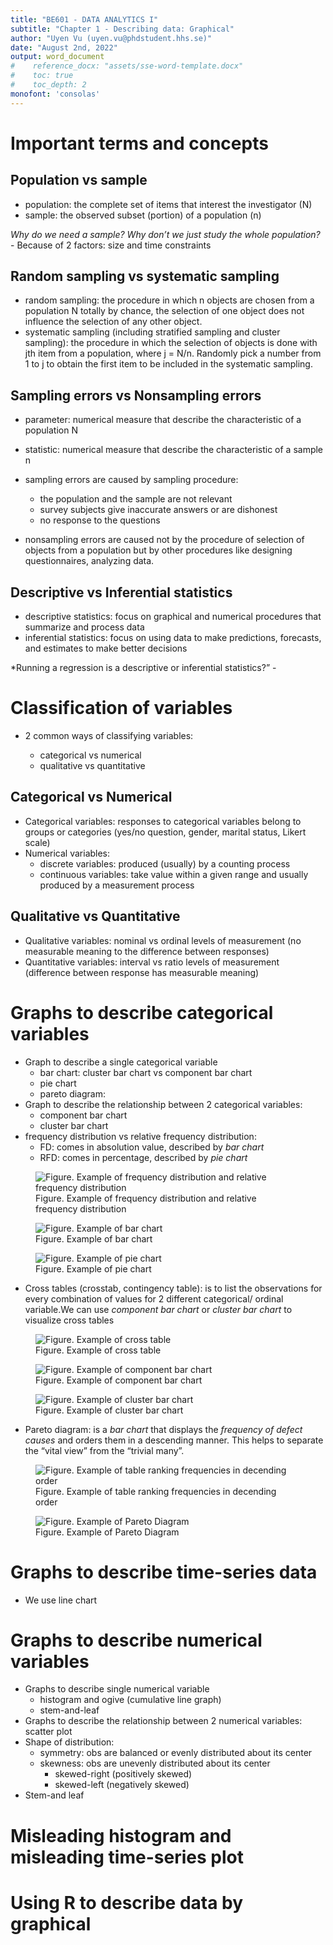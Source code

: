 ```yaml
---
title: "BE601 - DATA ANALYTICS I"
subtitle: "Chapter 1 - Describing data: Graphical"
author: "Uyen Vu (uyen.vu@phdstudent.hhs.se)"
date: "August 2nd, 2022"
output: word_document
#    reference_docx: "assets/sse-word-template.docx"
#    toc: true
#    toc_depth: 2
monofont: 'consolas'
---
```


\newpage

# Important terms and concepts
## Population vs sample

- population: the complete set of items that interest the investigator (N)
- sample: the observed subset (portion) of a population (n)

*Why do we need a sample? Why don't we just study the whole population?* \- Because of 2 factors: size and time constraints

## Random sampling vs systematic sampling

- random sampling: the procedure in which n objects are chosen from a population N totally by chance, the selection of one object does not influence the selection of any other object.
- systematic sampling (including stratified sampling and cluster sampling): the procedure in which the selection of objects is done with jth item from a population, where j = N/n. Randomly pick a number from 1 to j to obtain the first item to be included in the systematic sampling.

## Sampling errors vs Nonsampling errors
- parameter: numerical measure that describe the characteristic of a population N
- statistic: numerical measure that describe the characteristic of a sample n

- sampling errors are caused by sampling procedure:
  + the population and the sample are not relevant
  + survey subjects give inaccurate answers or are dishonest
  + no response to the questions

- nonsampling errors are caused not by the procedure of selection of objects from a population but by other procedures like designing questionnaires, analyzing data.

## Descriptive vs Inferential statistics

- descriptive statistics: focus on graphical and numerical procedures that summarize and process data
- inferential statistics: focus on using data to make predictions, forecasts, and estimates to make better decisions

*Running a regression is a descriptive or inferential statistics?" - 

# Classification of variables

- 2 common ways of classifying variables:

  + categorical vs numerical
  + qualitative vs quantitative
  
## Categorical vs Numerical
- Categorical variables: responses to categorical variables belong to groups or categories (yes/no question, gender, marital status, Likert scale)
- Numerical variables:
  + discrete variables: produced (usually) by a counting process
  + continuous variables: take value within a given range and usually produced by a measurement process
  
## Qualitative vs Quantitative
- Qualitative variables: nominal vs ordinal levels of measurement (no measurable meaning to the difference between responses)
- Quantitative variables: interval vs ratio levels of measurement (difference between response has measurable meaning)

# Graphs to describe categorical variables
- Graph to describe a single categorical variable
  + bar chart: cluster bar chart vs component bar chart
  + pie chart
  + pareto diagram:
- Graph to describe the relationship between 2 categorical variables:
  + component bar chart
  + cluster bar chart
- frequency distribution vs relative frequency distribution:
  + FD: comes in absolution value, described by *bar chart*
  + RFD: comes in percentage, described by *pie chart*

![Figure. Example of frequency distribution and relative frequency distribution](assets/image/C1-frequencydistributiontable.PNG)

![Figure. Example of bar chart](assets/image/C1-barcharttodescribecategoricaldata.PNG)

![Figure. Example of pie chart](assets/image/C1-piecharttodescriberelativefrequencydistribution.PNG)

- Cross tables (crosstab, contingency table): is to list the observations for every combination of values for 2 different categorical/ ordinal variable.We can use *component bar chart* or *cluster bar chart* to visualize cross tables

![Figure. Example of cross table](assets/image/C1-crosstab.PNG)

![Figure. Example of component bar chart](assets/image/C1-componentbarchart.PNG)

![Figure. Example of cluster bar chart](assets/image/C1-clusterbarchar.PNG)

- Pareto diagram: is a *bar chart* that displays the *frequency of defect causes* and orders them in a descending manner. This helps to separate the "vital view" from the "trivial many".

![Figure. Example of table ranking frequencies in decending order](assets/image/C1-paretotable.PNG)

![Figure. Example of Pareto Diagram](assets/image/C1-paretodiagram.PNG)

# Graphs to describe time-series data
- We use line chart

# Graphs to describe numerical variables
- Graphs to describe single numerical variable
  + histogram and ogive (cumulative line graph)
  + stem-and-leaf
- Graphs to describe the relationship between 2 numerical variables: scatter plot
- Shape of distribution:
  + symmetry: obs are balanced or evenly distributed about its center
  + skewness: obs are unevenly distributed about its center
    + skewed-right (positively skewed)
    + skewed-left (negatively skewed)
- Stem-and leaf

# Misleading histogram and misleading time-series plot

# Using R to describe data by graphical





